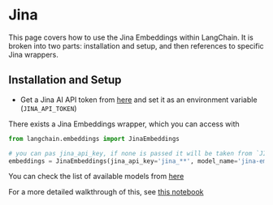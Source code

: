 # Jina

This page covers how to use the Jina Embeddings within LangChain.
It is broken into two parts: installation and setup, and then references to specific Jina wrappers.

## Installation and Setup
- Get a Jina AI API token from [here](https://jina.ai/embeddings/) and set it as an environment variable (`JINA_API_TOKEN`)

There exists a Jina Embeddings wrapper, which you can access with 

```python
from langchain.embeddings import JinaEmbeddings

# you can pas jina_api_key, if none is passed it will be taken from `JINA_API_TOKEN` environment variable
embeddings = JinaEmbeddings(jina_api_key='jina_**', model_name='jina-embeddings-v2-base-en')
```

You can check the list of available models from [here](https://jina.ai/embeddings/)

For a more detailed walkthrough of this, see [this notebook](/docs/integrations/text_embedding/jina)
